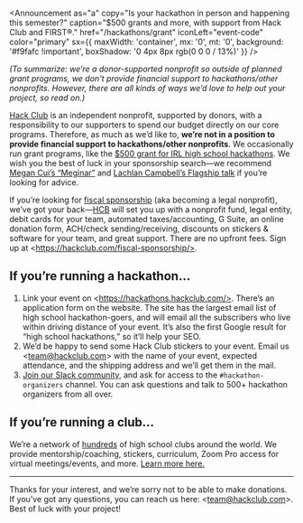 
<Letterhead
title="Sponsorship"
desc="Looking to get hackathon/nonprofit sponsorship from Hack Club? Here’s the rundown."
img="https://workshop-cards.hackclub.com/Sponsorship.png?brand=HQ&fontSize=300px"
path="sponsorship.mdx">

<Announcement
  as="a"
  copy="Is your hackathon in person and happening this semester?"
  caption="$500 grants and more, with support from Hack Club and FIRST®."
  href="/hackathons/grant"
  iconLeft="event-code"
  color="primary"
  sx={{
    maxWidth: 'container',
    mx: '0',
    mt: '0',
    background: '#f9fafc !important',
    boxShadow: '0 4px 8px rgb(0 0 0 / 13%)'
  }}
/>

_(To summarize: we’re a donor-supported nonprofit so outside of planned grant programs, we don't provide financial support to hackathons/other nonprofits. However, there are all kinds of ways we’d love to help out your project, so read on.)_

[Hack Club](https://hackclub.com/) is an independent nonprofit, supported by donors, with a responsibility to our supporters to spend our budget directly on our core programs. Therefore, as much as we’d like to, **we’re not in a position to provide financial support to hackathons/other nonprofits**. We occasionally run grant programs, like the [$500 grant for IRL high school hackathons](https://hackclub.com/hackathons/grant). We wish you the best of luck in your sponsorship search—we recommend [Megan Cui’s “Meginar”](https://youtu.be/tOmXzA4reTY) and [Lachlan Campbell’s Flagship talk](https://notebook.lachlanjc.com/2020-01-19_how_to_start_your_first_hackathon/) if you’re looking for advice.

If you’re looking for [fiscal sponsorship](https://en.wikipedia.org/wiki/Fiscal_sponsorship) (aka becoming a legal nonprofit), we’ve got your back—[HCB](https://hackclub.com/fiscal-sponsorship/) will set you up with a nonprofit fund, legal entity, debit cards for your team, automated taxes/accounting, G Suite, an online donation form, ACH/check sending/receiving, discounts on stickers & software for your team, and great support. There are no upfront fees. Sign up at \<https://hackclub.com/fiscal-sponsorship/>.

## If you’re running a hackathon…

1. Link your event on \<https://hackathons.hackclub.com/>. There’s an application form on the website. The site has the largest email list of high school hackathon-goers, and will email all the subscribers who live within driving distance of your event. It’s also the first Google result for “high school hackathons,” so it’ll help your SEO.
2. We’d be happy to send some Hack Club stickers to your event. Email us \<team@hackclub.com\> with the name of your event, expected attendance, and the shipping address and we’ll get them in the mail.
3. [Join our Slack community](https://hackclub.com/slack/), and ask for access to the `#hackathon-organizers` channel. You can ask questions and talk to 500+ hackathon organizers from all over.

## If you’re running a club…

We’re a network of [hundreds](https://hackclub.com/map/) of high school clubs around the world. We provide mentorship/coaching, stickers, curriculum, Zoom Pro access for virtual meetings/events, and more. [Learn more here.](https://hackclub.com/clubs/)

---

Thanks for your interest, and we’re sorry not to be able to make donations. If you’ve got any questions, you can reach us here: \<team@hackclub.com\>. Best of luck with your project!

</Letterhead>
